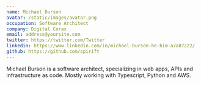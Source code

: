 ```yaml
---
name: Michael Burson
avatar: /static/images/avatar.png
occupation: Software Architect
company: Digital Corax
email: address@yoursite.com
twitter: https://twitter.com/Twitter
linkedin: https://www.linkedin.com/in/michael-burson-he-him-a7a87222/
github: https://github.com/spirift
---
```


Michael Burson is a software architect, specializing in web apps, APIs and infrastructure as code. Mostly working with Typescript, Python and AWS.
